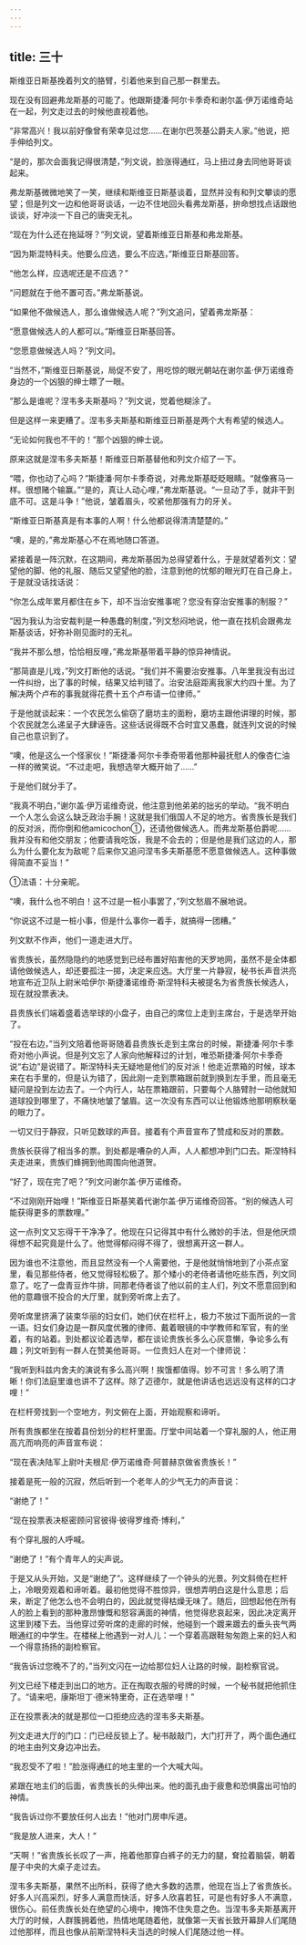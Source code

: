 ```yaml
---
---
---
```

title: 三十
---



斯维亚日斯基挽着列文的胳臂，引着他来到自己那一群里去。

现在没有回避弗龙斯基的可能了。他跟斯捷潘·阿尔卡季奇和谢尔盖·伊万诺维奇站在一起，列文走过去的时候他直视着他。

“非常高兴！我以前好像曾有荣幸见过您……在谢尔巴茨基公爵夫人家。”他说，把手伸给列文。

“是的，那次会面我记得很清楚，”列文说，脸涨得通红，马上扭过身去同他哥哥谈起来。

弗龙斯基微微地笑了一笑，继续和斯维亚日斯基谈着，显然并没有和列文攀谈的愿望；但是列文一边和他哥哥谈话，一边不住地回头看弗龙斯基，拚命想找点话跟他谈谈，好冲淡一下自己的唐突无礼。

“现在为什么还在拖延呀？”列文说，望着斯维亚日斯基和弗龙斯基。

“因为斯混特科夫。他要么应选，要么不应选，”斯维亚日斯基回答。

“他怎么样，应选呢还是不应选？”

“问题就在于他不置可否。”弗龙斯基说。

“如果他不做候选人，那么谁做候选人呢？”列文追问，望着弗龙斯基：

“愿意做候选人的人都可以。”斯维亚日斯基回答。

“您愿意做候选人吗？”列文问。

“当然不，”斯维亚日斯基说，局促不安了，用吃惊的眼光朝站在谢尔盖·伊万诺维奇身边的一个凶狠的绅士瞟了一眼。

“那么是谁呢？涅韦多夫斯基吗？”列文说，觉着他糊涂了。

但是这样一来更糟了。涅韦多夫斯基和斯维亚日斯基是两个大有希望的候选人。

“无论如何我也不干的！”那个凶狠的绅士说。

原来这就是涅韦多夫斯基！斯维亚日斯基替他和列文介绍了一下。

“喂，你也动了心吗？”斯捷潘·阿尔卡季奇说，对弗龙斯基眨眨眼睛。“就像赛马一样。很想赌个输赢。”“是的，真让人动心哩，”弗龙斯基说。“一旦动了手，就非干到底不可。这是斗争！”他说，皱着眉头，咬紧他那强有力的牙关。

“斯维亚日斯基真是有本事的人啊！什么他都说得清清楚楚的。”

“噢，是的，”弗龙斯基心不在焉地随口答道。

紧接着是一阵沉默，在这期间，弗龙斯基因为总得望着什么，于是就望着列文：望望他的脚、他的礼服、随后又望望他的脸，注意到他的忧郁的眼光盯在自己身上，于是就没话找话说：

“你怎么成年累月都住在乡下，却不当治安推事呢？您没有穿治安推事的制服？”

“因为我认为治安裁判是一种愚蠢的制度，”列文愁闷地说，他一直在找机会跟弗龙斯基谈话，好弥补刚见面时的无礼。

“我并不那么想，恰恰相反哩，”弗龙斯基带着平静的惊异神情说。

“那简直是儿戏，”列文打断他的话说。“我们并不需要治安推事。八年里我没有出过一件纠纷，出了事的时候，结果又给判错了。治安法庭距离我家大约四十里。为了解决两个卢布的事我就得花费十五个卢布请一位律师。”

于是他就谈起来：一个农民怎么偷窃了磨坊主的面粉，磨坊主跟他讲理的时候，那个农民就怎么递呈子大肆诬告。这些话说得既不合时宜又愚蠢，就连列文说的时候自己也意识到了。

“噢，他是这么一个怪家伙！”斯捷潘·阿尔卡季奇带着他那种最抚慰人的像杏仁油一样的微笑说。“不过走吧，我想选举大概开始了……”

于是他们就分手了。

“我真不明白，”谢尔盖·伊万诺维奇说，他注意到他弟弟的拙劣的举动。“我不明白一个人怎么会这么缺乏政治手腕！这就是我们俄国人不足的地方。省贵族长是我们的反对派，而你倒和他amicochon①，还请他做候选人。而弗龙斯基伯爵呢……我并没有和他交朋友；他要请我吃饭，我是不会去的；但是他是我们这边的人，那么为什么要化友为敌呢？后来你又追问涅韦多夫斯基愿不愿意做候选人。这种事做得简直不妥当！”



①法语：十分亲昵。

“噢，我什么也不明白！这不过是一桩小事罢了，”列文愁眉不展地说。

“你说这不过是一桩小事，但是什么事你一着手，就搞得一团糟。”

列文默不作声，他们一道走进大厅。

省贵族长，虽然隐隐约的地感觉到已经布置好陷害他的天罗地网，虽然不是全体都请他做候选人，却还要孤注一掷，决定来应选。大厅里一片静寂，秘书长声音洪亮地宣布近卫队上尉米哈伊尔·斯捷潘诺维奇·斯涅特科夫被提名为省贵族长候选人，现在就投票表决。

县贵族长们端着盛着选举球的小盘子，由自己的席位上走到主席台，于是选举开始了。

“投在右边，”当列文陪着他哥哥随着县贵族长走到主席台的时候，斯捷潘·阿尔卡季奇对他小声说。但是列文忘了人家向他解释过的计划，唯恐斯捷潘·阿尔卡季奇说“右边”是说错了。斯涅特科夫无疑地是他们的反对派！他走近票箱的时候，球本来在右手里的，但是认为错了，因此刚一走到票箱跟前就到换到左手里，而且毫无疑问是投到左边去了。一个内行人，站在票箱跟前，只要每个人胳臂肘一动他就知道球投到哪里了，不痛快地皱了皱眉。这一次没有东西可以让他锻炼他那明察秋毫的眼力了。

一切又归于静寂，只听见数球的声音。接着有个声音宣布了赞成和反对的票数。

贵族长获得了相当多的票。到处都是嘈杂的人声，人人都想冲到门口去。斯涅特科夫走进来，贵族们蜂拥到他周围向他道贺。

“好了，现在完了吧？”列文问谢尔盖·伊万诺维奇。

“不过刚刚开始哩！”斯维亚日斯基笑着代谢尔盖·伊万诺维奇回答。“别的候选人可能获得更多的票数哩。”

这一点列文又忘得干干净净了。他现在只记得其中有什么微妙的手法，但是他厌烦得想不起究竟是什么了。他觉得郁闷得不得了，很想离开这一群人。

因为谁也不注意他，而且显然没有一个人需要他，于是他就悄悄地到了小茶点室里，看见那些侍者，他又觉得轻松极了。那个矮小的老侍者请他吃些东西，列文同意了。吃了一盘青豆炸牛排，同那老侍者谈了他以前的主人们，列文不愿意回到和他的意趣很不投合的大厅里，就到旁听席上去了。

旁听席里挤满了装束华丽的妇女们，她们伏在栏杆上，极力不放过下面所说的一言一语。妇女们身边是一群风度优雅的律师、戴着眼镜的中学教师和军官，有的坐着，有的站着。到处都议论着选举，都在谈论贵族长多么心灰意懒，争论多么有趣；列文听到有一群人在赞美他哥哥。一位贵妇人在对一个律师说：

“我听到科兹内舍夫的演说有多么高兴啊！挨饿都值得。妙不可言！多么明了清晰！你们法庭里谁也讲不了这样。除了迈德尔，就是他讲话也远远没有这样的口才哩！”

在栏杆旁找到一个空地方，列文俯在上面，开始观察和谛听。

所有贵族都坐在按着县份划分的栏杆里面。厅堂中间站着一个穿礼服的人，他正用高亢而响亮的声音宣布说：

“现在表决陆军上尉叶夫根尼·伊万诺维奇·阿普赫京做省贵族长！”

接着是死一般的沉寂，然后听到一个老年人的少气无力的声音说：

“谢绝了！”

“现在投票表决枢密顾问官彼得·彼得罗维奇·博利，”

有个穿礼服的人呼喊。

“谢绝了！”有个青年人的尖声说。

于是又从头开始，又是“谢绝了”。这样继续了一个钟头的光景。列文斜倚在栏杆上，冷眼旁观着和谛听着。最初他觉得不胜惊异，很想弄明白这是什么意思；后来，断定了他怎么也不会明白的，因此就觉得枯燥无味了。随后，回想起他在所有人的脸上看到的那种激昂慷慨和怒容满面的神情，他觉得悲哀起来，因此决定离开这里到楼下去。当他穿过旁听席的走廊的时候，他碰到一个踱来踱去的垂头丧气两眼通红的中学生。在楼梯上他遇到一对人儿：一个穿着高跟鞋匆匆跑上来的妇人和一个得意扬扬的副检察官。

“我告诉过您晚不了的，”当列文闪在一边给那位妇人让路的时候，副检察官说。

列文已经下楼走到出口的地方。正在掏取衣服的号牌的时候，一个秘书就把他抓住了。“请来吧，康斯坦丁·德米特里奇，正在选举哩！”

正在投票表决的就是那位一口拒绝应选的涅韦多夫斯基。

列文走进大厅的门口：门已经反锁上了。秘书敲敲门，大门打开了，两个面色通红的地主由列文身边冲出去。

“我忍受不了啦！”脸涨得通红的地主里的一个大喊大叫。

紧跟在地主们的后面，省贵族长的头伸出来。他的面孔由于疲惫和恐惧露出可怕的神情。

“我告诉过你不要放任何人出去！”他对门房申斥道。

“我是放人进来，大人！”

“天啊！”省贵族长长叹了一声，拖着他那穿白裤子的无力的腿，耷拉着脑袋，朝着屋子中央的大桌子走过去。

涅韦多夫斯基，果然不出所料，获得了绝大多数的选票，他现在当上了省贵族长。好多人兴高采烈，好多人满意而快活，好多人欣喜若狂，可是也有好多人不满意，很伤心。前任贵族长处在绝望的心境中，掩饰不住失意之色。当涅韦多夫斯基离开大厅的时候，人群簇拥着他，热情地尾随着他，就像第一天省长致开幕辞人们尾随过他那样，而且也像从前斯涅特科夫当选的时候人们尾随过他一样。